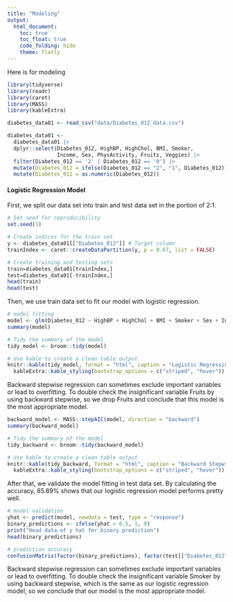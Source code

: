 ```yaml
---
title: "Modeling"
output: 
  html_document:
    toc: true
    toc_float: true
    code_folding: hide
    theme: flatly
---
```


Here is for modeling

```r
library(tidyverse)
library(readr)
library(caret)
library(MASS)
library(kableExtra)
```

```r
diabetes_data01 <- read_csv("data/Diabetes_012_data.csv")

diabetes_data01 <- 
  diabetes_data01 |>
  dplyr::select(Diabetes_012, HighBP, HighChol, BMI, Smoker, 
                Income, Sex, PhysActivity, Fruits, Veggies) |>
  filter(Diabetes_012 == '2' | Diabetes_012 == '0') |>
  mutate(Diabetes_012 = ifelse(Diabetes_012 == "2", "1", Diabetes_012)) |>
  mutate(Diabetes_012 = as.numeric(Diabetes_012))
```

#### Logistic Regression Model

First, we split our data set into train and test data set in the portion of 2:1.

```r
# Set seed for reproducibility
set.seed(1)

# Create indices for the train set
y <- diabetes_data01[["Diabetes_012"]] # Target column
trainIndex <- caret::createDataPartition(y, p = 0.67, list = FALSE)

# Create training and testing sets
train=diabetes_data01[trainIndex,]
test=diabetes_data01[-trainIndex,]
head(train)
head(test)
```

Then, we use train data set to fit our model with logistic regression.

```r
# model fitting
model <- glm(Diabetes_012 ~ HighBP + HighChol + BMI + Smoker + Sex + Income + PhysActivity + Fruits + Veggies, data = train)
summary(model)

# Tidy the summary of the model
tidy_model <- broom::tidy(model)

# Use kable to create a clean table output
knitr::kable(tidy_model, format = "html", caption = "Logistic Regression Model Summary") |>
  kableExtra::kable_styling(bootstrap_options = c("striped", "hover"))
```

Backward stepwise regression can sometimes exclude important variables or lead to overfitting. To double check the insignificant variable Fruits by using backward stepwise, so we drop Fruits and conclude that this model is the most appropriate model.

```r
backward_model <- MASS::stepAIC(model, direction = "backward")
summary(backward_model)

# Tidy the summary of the model
tidy_backward <- broom::tidy(backward_model)

# Use kable to create a clean table output
knitr::kable(tidy_backward, format = "html", caption = "Backward Stepwise Model Summary") |>
  kableExtra::kable_styling(bootstrap_options = c("striped", "hover"))
```

After that, we validate the model fitting in test data set. By calculating the accuracy, 85.89% shows that our logistic regression model performs pretty well.

```r
# model validation
yhat <- predict(model, newdata = test, type = "response")
binary_predictions <- ifelse(yhat > 0.5, 1, 0)
print("Head data of y hat for binary prediction")
head(binary_predictions)

# prediction accuracy
confusionMatrix(factor(binary_predictions), factor(test[["Diabetes_012"]]))
```

Backward stepwise regression can sometimes exclude important variables or lead to overfitting. To double check the insignificant variable Smoker by using backward stepwise, which is the same as our logistic regression model, so we conclude that our model is the most appropriate model.
